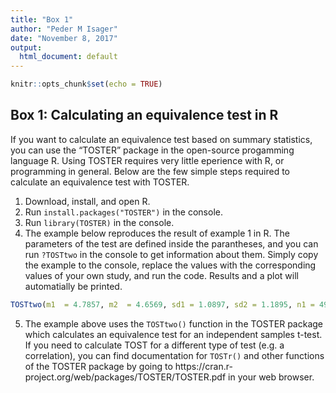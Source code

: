 ```yaml
---
title: "Box 1"
author: "Peder M Isager"
date: "November 8, 2017"
output:
  html_document: default
---
```


```r
knitr::opts_chunk$set(echo = TRUE)
```

## Box 1: Calculating an equivalence test in R

If you want to calculate an equivalence test based on summary statistics, you can use the "TOSTER" package in the open-source progamming language R. Using TOSTER requires very little eperience with R, or programming in general. Below are the few simple steps required to calculate an equivalence test with TOSTER. 

1. Download, install, and open R.
2. Run `install.packages("TOSTER")` in the console.
3. Run `library(TOSTER)` in the console.
4. The example below reproduces the result of example 1 in R. The parameters of the test are defined inside the parantheses, and you can run `?TOSTtwo` in the console to get information about them. Simply copy the example to the console, replace the values with the corresponding values of your own study, and run the code. Results and a plot will automatially be printed.
```r
TOSTtwo(m1  = 4.7857, m2  = 4.6569, sd1 = 1.0897, sd2 = 1.1895, n1 = 49, n2 = 51, low_eqbound_d = -0.6401696, high_eqbound_d = 0.6401696, alpha = 0.05, var.equal = FALSE)
```

5. The example above uses the `TOSTtwo()` function in the TOSTER package which calculates an equivalence test for an independent samples t-test. If you need to calculate TOST for a different type of test (e.g. a correlation), you can find documentation for `TOSTr()` and other functions of the TOSTER package by going to https://cran.r-project.org/web/packages/TOSTER/TOSTER.pdf in your web browser. 


